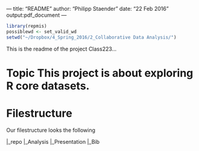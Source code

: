 --- title: "README" 
author: "Philipp Staender" 
date: "22 Feb 2016" 
output:pdf_document 
---

```r
library(repmis)
possiblewd <- set_valid_wd
setwd("~/Dropbox/4_Spring_2016/2_Collaborative Data Analysis/")
```


This is the readme of the project Class223...

# Topic This project is about exploring R core datasets.

# Filestructure

Our filestructure looks the following

|_repo
      |_Analysis
      |_Presentation
      |_Bib
 